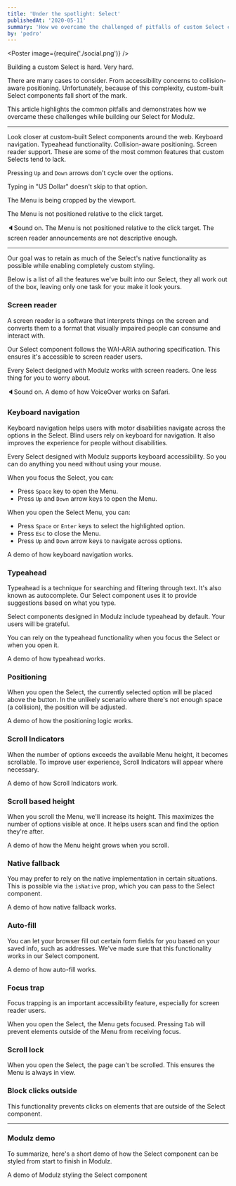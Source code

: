 ```yaml
---
title: 'Under the spotlight: Select'
publishedAt: '2020-05-11'
summary: 'How we overcame the challenged of pitfalls of custom Select components.'
by: 'pedro'
---
```




<Poster image={require('./social.png')} />

Building a custom Select is hard. Very hard.

There are many cases to consider. From accessibility concerns to collision-aware positioning. Unfortunately, because of this complexity, custom-built Select components fall short of the mark.

This article highlights the common pitfalls and demonstrates how we overcame these challenges while building our Select for Modulz.

---

Look closer at custom-built Select components around the web. Keyboard navigation. Typeahead functionality. Collision-aware positioning. Screen reader support. These are some of the most common features that custom Selects tend to lack.

<ProductVideo src={yelp}>
  Pressing <Code>Up</Code> and <Code>Down</Code> arrows don't cycle over the options.
</ProductVideo>

<ProductVideo src={facebook}>Typing in "US Dollar" doesn't skip to that option.</ProductVideo>

<ProductVideo src={soundcloud}>The Menu is being cropped by the viewport.</ProductVideo>

<ProductVideo src={squarespace}>The Menu is not positioned relative to the click target.</ProductVideo>

<ProductVideo src={amazon} controls>
  🔈️Sound on. The Menu is not positioned relative to the click target. The screen reader announcements are not
  descriptive enough.
</ProductVideo>

---

Our goal was to retain as much of the Select's native functionality as possible while enabling completely custom styling.

Below is a list of all the features we've built into our Select, they all work out of the box, leaving only one task for you: make it look yours.

### Screen reader

A screen reader is a software that interprets things on the screen and converts them to a format that visually impaired people can consume and interact with.

Our Select component follows the WAI-ARIA authoring specification. This ensures it's accessible to screen reader users.

Every Select designed with Modulz works with screen readers. One less thing for you to worry about.

<ProductVideo src={screenReader} controls>
  🔈️Sound on. A demo of how VoiceOver works on Safari.
</ProductVideo>

### Keyboard navigation

Keyboard navigation helps users with motor disabilities navigate across the options in the Select. Blind users rely on keyboard for navigation. It also improves the experience for people without disabilities.

Every Select designed with Modulz supports keyboard accessibility. So you can do anything you need without using your mouse.

When you focus the Select, you can:

- Press `Space` key to open the Menu.
- Press `Up` and `Down` arrow keys to open the Menu.

When you open the Select Menu, you can:

- Press `Space` or `Enter` keys to select the highlighted option.
- Press `Esc` to close the Menu.
- Press `Up` and `Down` arrow keys to navigate across options.

<ProductVideo small src={keyboard}>
  A demo of how keyboard navigation works.
</ProductVideo>

### Typeahead

Typeahead is a technique for searching and filtering through text. It's also known as autocomplete. Our Select component uses it to
provide suggestions based on what you type.

Select components designed in Modulz include typeahead by default. Your users will be grateful.

You can rely on the typeahead functionality when you focus the Select or when you open it.

<ProductVideo small src={typeahead}>
  A demo of how typeahead works.
</ProductVideo>

### Positioning

When you open the Select, the currently selected option will be placed above the button. In the unlikely scenario where there's not enough space (a collision), the position will be adjusted.

<ProductVideo small src={positioning}>
  A demo of how the positioning logic works.
</ProductVideo>

### Scroll Indicators

When the number of options exceeds the available Menu height, it becomes scrollable. To improve user experience, Scroll Indicators will appear where necessary.

<ProductVideo small src={scrollIndicator}>
  A demo of how Scroll Indicators work.
</ProductVideo>

### Scroll based height

When you scroll the Menu, we'll increase its height. This maximizes the number of options visible at once. It helps users scan and find the option they're after.

<ProductVideo small src={scrollHeight}>
  A demo of how the Menu height grows when you scroll.
</ProductVideo>

### Native fallback

You may prefer to rely on the native implementation in certain situations. This is possible via the `isNative` prop, which you can pass to the Select component.

<ProductVideo small src={nativeFallback}>
  A demo of how native fallback works.
</ProductVideo>

### Auto-fill

You can let your browser fill out certain form fields for you based on your saved info, such as addresses. We've made sure that this functionality works in our Select component.

<ProductVideo small src={autofill}>
  A demo of how auto-fill works.
</ProductVideo>

### Focus trap

Focus trapping is an important accessibility feature, especially for screen reader users.

When you open the Select, the Menu gets focused. Pressing `Tab` will prevent elements outside of the Menu from receiving focus.

### Scroll lock

When you open the Select, the page can't be scrolled. This ensures the Menu is always in view.

### Block clicks outside

This functionality prevents clicks on elements that are outside of the Select component.

---

### Modulz demo

To summarize, here's a short demo of how the Select component can be styled from start to finish in Modulz.

<ProductVideo src={redSelect}>A demo of Modulz styling the Select component</ProductVideo>

<Demo component="select" />

